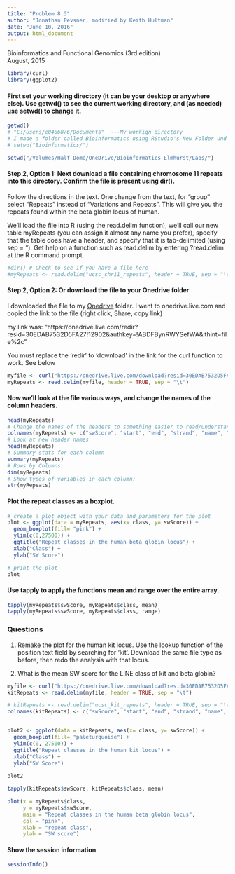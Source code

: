 ```yaml
---
title: "Problem 8.3"
author: "Jonathan Pevsner, modified by Keith Hultman"
date: "June 10, 2016"
output: html_document
---
```

 
Bioinformatics and Functional Genomics (3rd edition)   
August, 2015
```r
library(curl)
library(ggplot2)
```


#### First set your working directory (it can be your desktop or anywhere else). Use getwd() to see the current working directory, and (as needed) use setwd() to change it.

```r
getwd()
# "C:/Users/e0486876/Documents"  ---My workign directory
# I made a folder called Bioinformatics using RStudio's New Folder und
# setwd("Bioinformatics/")

setwd("/Volumes/Half_Dome/OneDrive/Bioinformatics Elmhurst/Labs/")

```

#### Step 2, Option 1: Next download a file containing chromosome 11 repeats into this directory. Confirm the file is present using dir().
Follow the directions in the text. One change from the text, for "group" select "Repeats" instead of "Variations and Repeats". This will give you the repeats found within the beta globin locus of human.

We'll load the file into R (using the read.delim function), we'll call our new table myRepeats (you can assign it almost any name you prefer), specify that the table does have a header, and specify that it is tab-delimited (using sep = "\t"). Get help on a function such as read.delim by entering ?read.delim at the R command prompt.

```r
#dir() # Check to see if you have a file here
#myRepeats <- read.delim("ucsc_chr11_repeats", header = TRUE, sep = "\t")
```

#### Step 2, Option 2: Or download the file to your Onedrive folder

I downloaded the file to my [Onedrive](http://onedrive.live.com) folder. I went to onedrive.live.com and copied the link to the file (right click, Share, copy link)

my link was: "https://onedrive.live.com/redir?resid=30EDAB7532D5FA27!12902&authkey=!ABDFBynRWYSefWA&ithint=file%2c"

You must replace the 'redir' to 'download' in the link for the curl function to work. See below

```r

myfile <- curl("https://onedrive.live.com/download?resid=30EDAB7532D5FA27!12902&authkey=!ABDFBynRWYSefWA&ithint=file%2c")
myRepeats <- read.delim(myfile, header = TRUE, sep = "\t")

```


#### Now we'll look at the file various ways, and change the names of the column headers.

```r
head(myRepeats)
# Change the names of the headers to something easier to read/understand
colnames(myRepeats) <- c("swScore", "start", "end", "strand", "name", "class", "family")
# Look at new header names
head(myRepeats)
# Summary stats for each column
summary(myRepeats)
# Rows by Columns:
dim(myRepeats)
# Show types of variables in each column:
str(myRepeats)
```

#### Plot the repeat classes as a boxplot.

```r

# create a plot object with your data and parameters for the plot
plot <- ggplot(data = myRepeats, aes(x= class, y= swScore)) +
  geom_boxplot(fill= "pink") +
  ylim(c(0,27500)) +
  ggtitle("Repeat classes in the human beta globin locus") +
  xlab("Class") +
  ylab("SW Score")

# print the plot  
plot  
```

#### Use tapply to apply the functions mean and range over the entire array.

```r
tapply(myRepeats$swScore, myRepeats$class, mean)
tapply(myRepeats$swScore, myRepeats$class, range)
```

### Questions

1. Remake the plot for the human kit locus. Use the lookup function of the position text field by searching for 'kit'. Download the same file type as before, then redo the analysis with that locus. 

2. What is the mean SW score for the LINE class of kit and beta globin?


```r
myfile <- curl("https://onedrive.live.com/download?resid=30EDAB7532D5FA27!12903&authkey=!AKbh9x5EnPSpidk&ithint=file%2c")
kitRepeats <- read.delim(myfile, header = TRUE, sep = "\t")

# kitRepeats <- read.delim("ucsc_kit_repeats", header = TRUE, sep = "\t") #for local access
colnames(kitRepeats) <- c("swScore", "start", "end", "strand", "name", "class", "family")


plot2 <- ggplot(data = kitRepeats, aes(x= class, y= swScore)) +
  geom_boxplot(fill= "paleturquoise") +
  ylim(c(0, 27500)) +
  ggtitle("Repeat classes in the human kit locus") +
  xlab("Class") +
  ylab("SW Score")
  
plot2 

tapply(kitRepeats$swScore, kitRepeats$class, mean)

plot(x = myRepeats$class, 
     y = myRepeats$swScore, 
     main = "Repeat classes in the human beta globin locus",
     col = "pink", 
     xlab = "repeat class",
     ylab = "SW score")
```


#### Show the session information
```r
sessionInfo()
```
